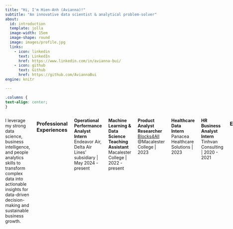 ```yaml
---
title: "Hi, I'm Hien-Anh (Avianna)!"
subtitle: "An innovative data scientist & analytical problem-solver"
about:
  id: introduction
  template: jolla
  image-width: 15em
  image-shape: round
  image: images/profile.jpg
  links:
    - icon: linkedin
      text: LinkedIn
      href: https://www.linkedin.com/in/avianna-bui/
    - icon: github
      text: Github
      href: https://github.com/AviannaBui
engine: knitr

---
```


```css
.columns {
text-align: center;
}
```

::: {.columns}

I leverage my strong data science, business intelligence, and people analytics skills to transform complex data into actionable insights for data-driven decision-making and sustainable business growth.

### Professional Experiences

**Operational Performance Analyst Intern**<br>
Endeavor Air, Delta Air Lines' subsidiary | May 2024 - present

**Machine Learning & Data Science Teaching Assistant**<br>
Macalester College | 2022 - present

**Product Analyst Researcher**<br>
<a href="https://milnel2.github.io/blocks4alliOS/" target="_blank" rel="noopener">Blocks4All</a> @Macalester College | 2023

**Healthcare Data Intern**<br>
Panacea Healthcare Solutions | 2023

**HR Business Analyst Intern**<br>
Tinhvan Consulting | 2020 - 2021

### Education

**Macalester College** | B.A. expected May 2025 | GPA: 4.0<br>
*<a href="https://www.macalester.edu/mscs/majorsminors/#program-3955" target="_blank" rel="noopener">Data Science</a> major, Psychology and Education minors*

:::








